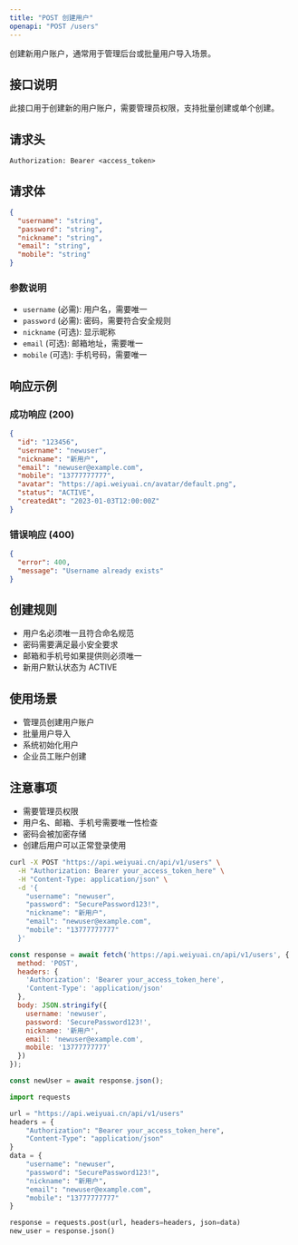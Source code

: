 ```yaml
---
title: "POST 创建用户"
openapi: "POST /users"
---
```


创建新用户账户，通常用于管理后台或批量用户导入场景。

## 接口说明

此接口用于创建新的用户账户，需要管理员权限，支持批量创建或单个创建。

## 请求头

```
Authorization: Bearer <access_token>
```

## 请求体

```json
{
  "username": "string",
  "password": "string",
  "nickname": "string",
  "email": "string",
  "mobile": "string"
}
```

### 参数说明

- `username` (必需): 用户名，需要唯一
- `password` (必需): 密码，需要符合安全规则
- `nickname` (可选): 显示昵称
- `email` (可选): 邮箱地址，需要唯一
- `mobile` (可选): 手机号码，需要唯一

## 响应示例

### 成功响应 (200)

```json
{
  "id": "123456",
  "username": "newuser",
  "nickname": "新用户",
  "email": "newuser@example.com",
  "mobile": "13777777777",
  "avatar": "https://api.weiyuai.cn/avatar/default.png",
  "status": "ACTIVE",
  "createdAt": "2023-01-03T12:00:00Z"
}
```

### 错误响应 (400)

```json
{
  "error": 400,
  "message": "Username already exists"
}
```

## 创建规则

- 用户名必须唯一且符合命名规范
- 密码需要满足最小安全要求
- 邮箱和手机号如果提供则必须唯一
- 新用户默认状态为 ACTIVE

## 使用场景

- 管理员创建用户账户
- 批量用户导入
- 系统初始化用户
- 企业员工账户创建

## 注意事项

- 需要管理员权限
- 用户名、邮箱、手机号需要唯一性检查
- 密码会被加密存储
- 创建后用户可以正常登录使用

<RequestExample>

```bash cURL
curl -X POST "https://api.weiyuai.cn/api/v1/users" \
  -H "Authorization: Bearer your_access_token_here" \
  -H "Content-Type: application/json" \
  -d '{
    "username": "newuser",
    "password": "SecurePassword123!",
    "nickname": "新用户",
    "email": "newuser@example.com",
    "mobile": "13777777777"
  }'
```

```javascript JavaScript
const response = await fetch('https://api.weiyuai.cn/api/v1/users', {
  method: 'POST',
  headers: {
    'Authorization': 'Bearer your_access_token_here',
    'Content-Type': 'application/json'
  },
  body: JSON.stringify({
    username: 'newuser',
    password: 'SecurePassword123!',
    nickname: '新用户',
    email: 'newuser@example.com',
    mobile: '13777777777'
  })
});

const newUser = await response.json();
```

```python Python
import requests

url = "https://api.weiyuai.cn/api/v1/users"
headers = {
    "Authorization": "Bearer your_access_token_here",
    "Content-Type": "application/json"
}
data = {
    "username": "newuser",
    "password": "SecurePassword123!",
    "nickname": "新用户",
    "email": "newuser@example.com",
    "mobile": "13777777777"
}

response = requests.post(url, headers=headers, json=data)
new_user = response.json()
```

</RequestExample>